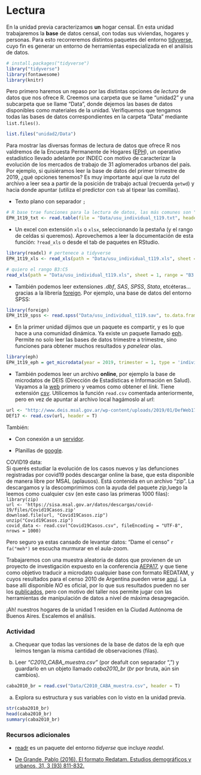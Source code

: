 # Lectura

En la unidad previa caracterizamos **un** hogar censal. En esta unidad trabajaremos la **base** de datos censal, con todas sus viviendas, hogares y personas. Para esto recorreremos distintos paquetes del entorno [tidyverse](https://www.tidyverse.org/), cuyo fin es generar un entorno de herramientas especializada en el análisis de datos.

```r
# install.packages("tidyverse")
library("tidyverse")
library(fontawesome)
library(knitr)
```

Pero primero haremos un repaso por las distintas opciones de *lectura* de datos que nos ofrece R. Creemos una carpeta que se llame "unidad2" y una subcarpeta que se llame "Data", donde dejemos las bases de datos disponibles como materiales de la unidad. Verifiquemos que tengamos todas las bases de datos correspondientes en la carpeta "Data" mediante `list.files()`.

```r
list.files("unidad2/Data")
```

Para mostrar las diversas formas de lectura de datos que ofrece R nos valdremos de la Encuesta Permanente de Hogares ([EPH](https://www.indec.gob.ar/ftp/cuadros/sociedad/metodologia_eph_continua.pdf)), un operativo estadístico llevado adelante por INDEC con motivo de caracterizar la evolución de los mercados de trabajo de 31 aglomerados urbanos del país. Por ejemplo, si quisiéramos leer la base de datos del primer trimestre de 2019, ¿qué opciones tenemos? Es muy importante aquí que la *ruta* del archivo a leer sea a partir de la posición de trabajo actual (recuerda `getwd`) y hacia donde apuntar (utiliza el predictor con `tab` al tipear las comillas).

- Texto plano con separador `;`
```r
# R base trae funciones para la lectura de datos, las más comunes son "read.table" y "read.csv"
EPH_1t19_txt <- read.table(file = "Data/usu_individual_t119.txt", header = T, sep = ";")
```

- Un excel con extensión `xls` o `xlsx`, seleccionando la pestaña (y el rango de celdas si queremos). Aprovechemos a leer la documentación de esta función: `?read_xls` o desde el tab de paquetes en RStudio.

```r
library(readxl) # pertenece a tidyverse
EPH_1t19_xls <- read_xls(path = "Data/usu_individual_t119.xls", sheet = 1)

# quiero el rango B3:C5
read_xls(path = "Data/usu_individual_t119.xls", sheet = 1, range = "B3:C5", col_names = FALSE)
```

- También podemos leer extensiones *.dbf*, *SAS*, *SPSS*, *Stata*, etcéteras... gracias a la librería [foreign](https://cran.r-project.org/package=foreign). Por ejemplo, una base de datos del entorno SPSS:

```r
library(foreign)
EPH_1t19_spss <- read.spss("Data/usu_individual_t119.sav", to.data.frame=TRUE) 
```

- En la primer unidad dijimos que un paquete es compartir, y es lo que hace a una comunidad dinámica. Ya existe un paquete llamado [eph](https://cran.r-project.org/web/packages/eph/eph.pdf). Permite no solo leer las bases de datos trimestre a trimestre, sino funciones para obtener muchos resultados y *panelear* olas.

```r
library(eph)
EPH_1t19_eph = get_microdata(year = 2019, trimester = 1, type = 'individual')
```

- También podemos leer un archivo **online**, por ejemplo la base de microdatos de DEIS (Dirección de Estadísticas e Información en Salud). Vayamos a la [web](http://www.deis.msal.gov.ar/) primero y veamos como obtener el *link*. Tiene extensión [*csv*](https://es.wikipedia.org/wiki/Valores_separados_por_comas). Utilicemos la función `read.csv` comentada anteriormente, pero en vez de apuntar al archivo local hagámoslo al *url*:
```r
url <- "http://www.deis.msal.gov.ar/wp-content/uploads/2019/01/DefWeb17.csv"
DEf17 <- read.csv(url, header = T)
```

También:

- Con conexión a un [servidor](https://rpubs.com/FvD/acceder-bases-de-datos-en-r).

- Planillas de [google](https://googlesheets4.tidyverse.org/).

::: {.take_note_box  .take_note data-latex="{take_note}"}
COVID19 data: <br>
Si querés estudiar la evolución de los casos nuevos y las defunciones registradas por covid19 podés descargar online la base, que esta disponible de manera libre por MSAL (aplausos). Está contenida en un archivo "zip". La descargamos y la descomprimimos con la ayuda del paquete *zip*,luego la leemos como cualquier csv (en este caso las primeras 1000 filas):<br>
`library(zip)`<br>
`url <- 'https://sisa.msal.gov.ar/datos/descargas/covid-19/files/Covid19Casos.zip'`<br>
`download.file(url, "Covid19Casos.zip")`<br>
`unzip("Covid19Casos.zip")`<br>
`covid_data <- read.csv("Covid19Casos.csv", fileEncoding = "UTF-8", nrows = 1000)`
:::

Pero seguro ya estas cansado de levantar datos: "Dame el censo" `r fa("meh")` se escucha murmurar en el aula-zoom.

Trabajaremos con una muestra aleatoria de datos que provienen de un proyecto de investigación expuesto en la conferencia [AEPA17](http://www.redaepa.org.ar/wp-content/uploads/2017/09/PROGRAMA-JORNADAS-AEPA.pdf), y que tiene como objetivo traducir a microdato cualquier base con formato REDATAM, y cuyos resultados para el censo 2010 de Argentina pueden verse [aquí](http://datar.info/dataset/censo-2010-microdatos). La base allí disponible *NO* es oficial, por lo que sus resultados pueden no ser los [publicados](https://www.indec.gob.ar/indec/web/Nivel4-Tema-2-41-135), pero con motivo del taller nos permite jugar con las herramientas de manipulación de datos a nivel de máxima desagregación.  

¡Ah! nuestros hogares de la unidad 1 residen en la Ciudad Autónoma de Buenos Aires. Escalemos el análisis.

### Actividad

a) Chequear que todas las versiones de la base de datos de la eph que leímos tengan la misma cantidad de observaciones (filas).

a) Leer *"C2010_CABA_muestra.csv"* (por deafult con separador ",") y guardarlo en un objeto llamado _caba2010_br_ (*br* por bruta, aún sin cambios).  

```r
caba2010_br = read.csv("Data/C2010_CABA_muestra.csv", header = T)
```

a) Explora su estructura y sus variables con lo visto en la unidad previa.  

```r
str(caba2010_br)
head(caba2010_br)
summary(caba2010_br)
```

### Recursos adicionales  
- [readr](https://github.com/rstudio/cheatsheets/blob/master/data-import.pdf) es un paquete del entorno *tidyerse* que incluye *readxl*.

- [De Grande, Pablo (2016). El formato Redatam. Estudios demográficos y urbanos, 31, 3 (93) 811-832.](https://www.aacademica.org/pablo.de.grande/46.pdf)
